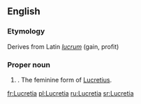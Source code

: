 ==English==

===Etymology===
Derives from Latin ''[[lucrum]]'' (gain, profit)

===Proper noun===
{{en-proper noun}}

# {{given name|female|from=Latin}}. The feminine form of [[Lucretius]].

[[fr:Lucretia]]
[[pl:Lucretia]]
[[ru:Lucretia]]
[[sr:Lucretia]]